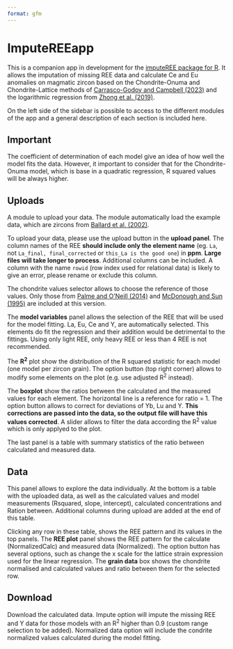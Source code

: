```yaml
---
format: gfm
---
```

# ImputeREEapp

This is a companion app ïn development for the [imputeREE package for
R](https://github.com/cicarrascog/imputeREE). It allows the imputation
of missing REE data and calculate Ce and Eu anomalies on magmatic zircon
based on the
Chondrite-Onuma and Chondrite-Lattice methods of [Carrasco-Godoy and
Campbell (2023)](https://link.springer.com/article/10.1007/s00410-023-02025-9) and the
logarithmic regression from [Zhong et al.
(2019)](https://link.springer.com/article/10.1007/s00710-019-00682-y).

On the left side of the sidebar is possible to access to the different
modules of the app and a general description of each section is included
here.

## Important

The coefficient of determination of each model give an idea of how well the model fits the data. However, it important to consider that for the Chondrite-Onuma model, which is base in a quadratic regression, R squared values will be always higher. 

## Uploads

A module to upload your data. The module automatically load the example
data, which are zircons from [Ballard et al.
(2002)](http://link.springer.com/10.1007/s00410-002-0402-5).

To upload your data, please use the upload button in the **upload
panel**. The column names of the REE **should include only the element
name** (eg. `La`, not `La_final, final_corrected` or
`this_La is the good one`) in **ppm**. **Large files will take longer to
process**. Additional columns can be included. A column with the name
`rowid` (row index used for relational data) is likely to give an error,
please rename or exclude this column.

The chondrite values selector allows to choose the reference of those
values. Only those from [Palme and O'Neill
(2014)](http://www.sciencedirect.com/science/article/pii/B9780080959757002011)
and [McDonough and Sun
(1995)](http://www.sciencedirect.com/science/article/pii/0009254194001404)
are included at this version.

The **model variables** panel allows the selection of the REE that will
be used for the model fitting. La, Eu, Ce and Y, are automatically
selected. This elements do fit the regression and their addition would
be detrimental to the fittings. Using only light REE, only heavy REE or
less than 4 REE is not recommended.

The **R^2^** plot show the distribution of the R squared statistic for
each model (one model per zircon grain). The option button (top right corner) allows to modify some
elements on the plot (e.g. use adjusted R^2^ instead).

The **boxplot** show the ratios between the calculated and the measured
values for each element. The horizontal line is a reference for ratio
= 1. The option button allows to correct for deviations of Yb, Lu and Y.
**This corrections are passed into the data, so the output file will
have this values corrected**. A slider allows to filter the data
according the R^2^ value which is only applyed to the plot.

The last panel is a table with summary statistics of the ratio between
calculated and measured data.

## Data

This panel allows to explore the data individually. At the bottom is a
table with the uploaded data, as well as the calculated values and model
measurements (Rsquared, slope, intercept), calculated concentrations and
Ration between. Additional columns during upload are added at the end of
this table.

Clicking any row in these table, shows the REE pattern and its values in
the top panels. The **REE plot** panel shows the REE pattern for the
calculate (NormalizedCalc) and measured data (Normalized). The option
button has several options, such as change the x scale for the lattice
strain expression used for the linear regression. The **grain data** box
shows the chondrite normalised and calculated values and ratio between
them for the selected row.

## Download

Download the calculated data. Impute option will impute the missing REE
and Y data for those models with an R^2^ higher than 0.9 (custom range
selection to be added). Normalized data option will include the condrite
normalized values calculated during the model fitting.
